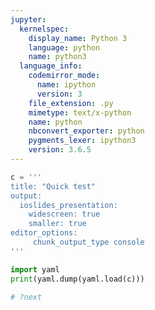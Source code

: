 ```yaml
---
jupyter:
  kernelspec:
    display_name: Python 3
    language: python
    name: python3
  language_info:
    codemirror_mode:
      name: ipython
      version: 3
    file_extension: .py
    mimetype: text/x-python
    name: python
    nbconvert_exporter: python
    pygments_lexer: ipython3
    version: 3.6.5
---
```


```python
c = '''
title: "Quick test"
output:
  ioslides_presentation:
    widescreen: true
    smaller: true
editor_options:
     chunk_output_type console
'''
```

```python
import yaml
print(yaml.dump(yaml.load(c)))
```

```python
# ?next
```
